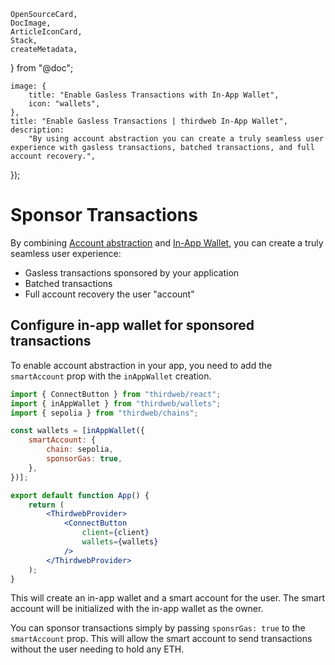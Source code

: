 	OpenSourceCard,
	DocImage,
	ArticleIconCard,
	Stack,
	createMetadata,
} from "@doc";

	image: {
		title: "Enable Gasless Transactions with In-App Wallet",
		icon: "wallets",
	},
	title: "Enable Gasless Transactions | thirdweb In-App Wallet",
	description:
		"By using account abstraction you can create a truly seamless user experience with gasless transactions, batched transactions, and full account recovery.",
});

# Sponsor Transactions

By combining [Account abstraction](/connect/account-abstraction) and [In-App Wallet](/connect/in-app-wallet/overview), you can create a truly seamless user experience:

- Gasless transactions sponsored by your application
- Batched transactions
- Full account recovery the user "account"

## Configure in-app wallet for sponsored transactions

To enable account abstraction in your app, you need to add the `smartAccount` prop with the `inAppWallet` creation.

```jsx
import { ConnectButton } from "thirdweb/react";
import { inAppWallet } from "thirdweb/wallets";
import { sepolia } from "thirdweb/chains";

const wallets = [inAppWallet({
	smartAccount: {
		chain: sepolia,
		sponsorGas: true,
	},
})];

export default function App() {
	return (
		<ThirdwebProvider>
			<ConnectButton
				client={client}
				wallets={wallets}
			/>
		</ThirdwebProvider>
	);
}
```

This will create an in-app wallet and a smart account for the user. The smart account will be initialized with the in-app wallet as the owner.

You can sponsor transactions simply by passing `sponsrGas: true` to the `smartAccount` prop. This will allow the smart account to send transactions without the user needing to hold any ETH.
